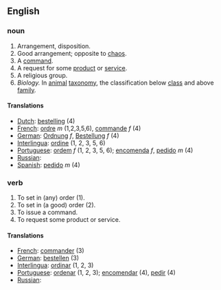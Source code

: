 ==English==

===noun===
# Arrangement, disposition.
# Good arrangement; opposite to [[chaos]].
# A [[command]].
# A request for some [[product]] or [[service]].
# A religious group.
#  ''Biology.''  In [[animal]] [[taxonomy]], the classification below [[class]] and above [[family]].

====Translations====
*[[Dutch]]: [[bestelling]] (4)
*[[French]]: [[ordre]] ''m'' (1,2,3,5,6), [[commande]] ''f'' (4)
*[[German]]: [[Ordnung]] ''f'', [[Bestellung]] ''f'' (4)
*[[Interlingua]]: [[ordine]] (1, 2, 3, 5, 6)
*[[Portuguese]]: [[ordem]] ''f'' (1, 2, 3, 5, 6); [[encomenda]] ''f'', [[pedido]] ''m'' (4)
*[[Russian]]: [[]]
*[[Spanish]]: [[pedido]] ''m'' (4)

===verb===
# To set in (any) order (1).
# To set in (a good) order (2).
# To issue a command.
# To request some product or service.

====Translations====

*[[French]]: [[commander]] (3)
*[[German]]: [[bestellen]] (3)
*[[Interlingua]]: [[ordinar]] (1, 2, 3)
*[[Portuguese]]: [[ordenar]] (1, 2, 3); [[encomendar]] (4), [[pedir]] (4)
*[[Russian]]: [[]]